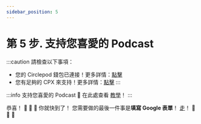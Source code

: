 ```yaml
---
sidebar_position: 5
---
```


# 第 5 步. 支持您喜愛的 Podcast
:::caution 請檢查以下事項：
- 您的 Circlepod 錢包已連接！更多詳情：[點擊](/docs/wallet/connect-wallet)
- 您有足夠的 CPX 來支持！更多詳情：[點擊](/docs/wallet/airdrop)
:::

:::info 支持您喜愛的 Podcast
🔸 在此處查看 [教學](/docs/protocol/channel/intro)！
:::

恭喜！ 🎉 🎉 🎉 你就快到了！
您需要做的最後一件事是**填寫 Google 表單**！ [走](/docs/community-event/vote-and-support/google)！ 🚀 🚀 🚀